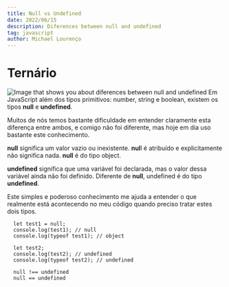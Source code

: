 ```yaml
---
title: Null vs Undefined
date: 2022/06/15
description: Diferences between null and undefined
tag: javascript
author: Michael Lourenço
---
```


# Ternário

<Image
  src="/images/SPT-NULL-VS-UNDEFINED.png"
  alt="Image that shows you about diferences between null and undefined"
  width={1280}
  height={812}
  priority
  className="next-image"
/>
Em JavaScript além dos tipos primitivos: number, string e boolean, existem os tipos **null** e **undefined**.

Muitos de nós temos bastante dificuldade em entender claramente esta diferença entre ambos, e comigo não foi diferente, mas hoje em dia uso bastante este conhecimento.

**null** significa um valor vazio ou inexistente. **nul**l é atribuído e explicitamente não significa nada.
**null** é do tipo object.

**undefined** significa que uma variável foi declarada, mas o valor dessa variável ainda não foi definido.
Diferente de **null**, undefined é do tipo **undefined**.

Este simples e poderoso conhecimento me ajuda a entender o que realmente está acontecendo no meu código quando preciso tratar estes dois tipos. 

```
  let test1 = null;
  console.log(test1); // null
  console.log(typeof test1); // object

  let test2;
  console.log(test2); // undefined
  console.log(typeof test2); // undefined

  null !== undefined  
  null == undefined

```